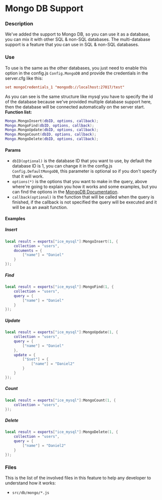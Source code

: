 # Mongo DB Support

### Description
We've added the support to Mongo DB, so you can use it as a database, you can mix it with other SQL & non-SQL databases. The multi-database support is a feature that you can use in SQL & non-SQL databases.

### Use
To use is the same as the other databases, you just need to enable this option in the config.js ```Config.MongoDB``` and provide the credentials in the server.cfg like this: 
```cfg
set mongoCredentials_1 "mongodb://localhost:27017/test"
```
As you can see is the same structure like mysql you have to specify the id of the database because we've provided multiple database support here, then the database will be connected automatically on the server start.
**Function list:**
```lua showLineNumbers
Mongo.MongoInsert(dbID, options, callback);
Mongo.MongoFind(dbID, options, callback);
Mongo.MongoUpdate(dbID, options, callback);
Mongo.MongoCount(dbID, options, callback);
Mongo.MongoDelete(dbID, options, callback);
```

#### Params
- ```dbID(optional)``` is the database ID that you want to use, by default the database ID is 1, you can change it in the config.js ```Config.DefaultMongoDB```, this parameter is optional so if you don't specify that it will work.
- ```options(*)``` is the options that you want to make in the query, above where're going to explain you how it works and some examples, but you can find the options in the [MongoDB Documentation](https://docs.mongodb.com/manual/reference/method/js-collection/).
- ```callback(optional)``` is the function that will be called when the query is finished, if the callback is not specified the query will be executed and it will be as an await function.

#### Examples
##### Insert
```lua showLineNumbers
local result = exports["ice_mysql"]:MongoInsert(1, {
    collection = "users",
    documents = {
        ["name"] = "Daniel"
    }
});
```
##### Find
```lua showLineNumbers
local result = exports["ice_mysql"]:MongoFind(1, {
    collection = "users",
    query = {
        ["name"] = "Daniel"
    }
});
```
##### Update
```lua showLineNumbers
local result = exports["ice_mysql"]:MongoUpdate(1, {
    collection = "users",
    query = {
        ["name"] = "Daniel"
    },
    update = {
        ["$set"] = {
            ["name"] = "Daniel2"
        }
    }
});
```
##### Count
```lua showLineNumbers
local result = exports["ice_mysql"]:MongoCount(1, {
    collection = "users",
});
```
##### Delete
```lua showLineNumbers
local result = exports["ice_mysql"]:MongoDelete(1, {
    collection = "users",
    query = {
        ["name"] = "Daniel2"
    }
});
```

### Files
This is the list of the involved files in this feature to help any developer to understand how it works:
- ```src/db/mongo/*.js```
